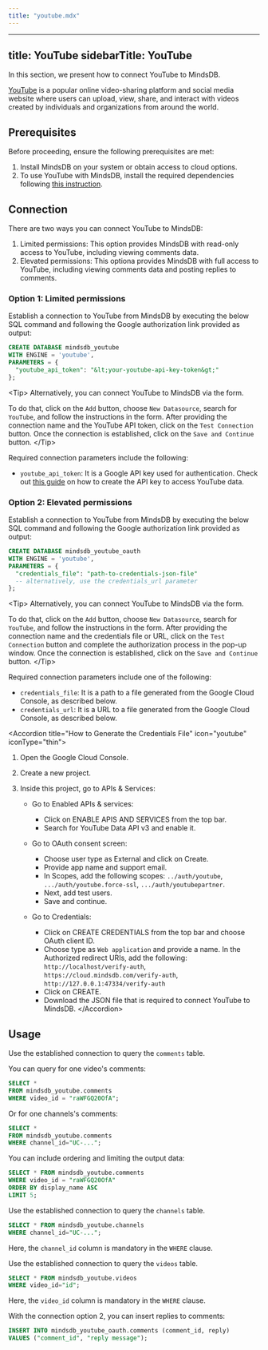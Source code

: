 ```yaml
---
title: "youtube.mdx"
---
```


---
title: YouTube
sidebarTitle: YouTube
---

In this section, we present how to connect YouTube to MindsDB.

[YouTube](https://www.youtube.com/) is a popular online video-sharing platform and social media website where users
can upload, view, share, and interact with videos created by individuals and organizations from around the world.

## Prerequisites

Before proceeding, ensure the following prerequisites are met:

 1. Install MindsDB on your system or obtain access to cloud options.
 2. To use YouTube with MindsDB, install the required dependencies following [this instruction](/setup/self-hosted/docker#install-dependencies).

## Connection

There are two ways you can connect YouTube to MindsDB:

1. Limited permissions: This option provides MindsDB with read-only access to YouTube, including viewing comments data.
2. Elevated permissions: This optiona provides MindsDB with full access to YouTube, including viewing comments data and posting replies to comments.

### Option 1: Limited permissions

Establish a connection to YouTube from MindsDB by executing the below SQL command and following the Google authorization link provided as output:

```sql
CREATE DATABASE mindsdb_youtube
WITH ENGINE = 'youtube',
PARAMETERS = {
  "youtube_api_token": "&lt;your-youtube-api-key-token&gt;"
};
```

&lt;Tip&gt;
Alternatively, you can connect YouTube to MindsDB via the form.

To do that, click on the `Add` button, choose `New Datasource`, search for `YouTube`, and follow the instructions in the form. After providing the connection name and the YouTube API token, click on the `Test Connection` button. Once the connection is established, click on the `Save and Continue` button.
&lt;/Tip&gt;

Required connection parameters include the following:

*    `youtube_api_token`: It is a Google API key used for authentication. Check out [this guide](https://blog.hubspot.com/website/how-to-get-youtube-api-key) on how to create the API key to access YouTube data.

### Option 2: Elevated permissions

Establish a connection to YouTube from MindsDB by executing the below SQL command and following the Google authorization link provided as output:

```sql
CREATE DATABASE mindsdb_youtube_oauth
WITH ENGINE = 'youtube',
PARAMETERS = {
  "credentials_file": "path-to-credentials-json-file"
  -- alternatively, use the credentials_url parameter
};
```

&lt;Tip&gt;
Alternatively, you can connect YouTube to MindsDB via the form.

To do that, click on the `Add` button, choose `New Datasource`, search for `YouTube`, and follow the instructions in the form. After providing the connection name and the credentials file or URL, click on the `Test Connection` button and complete the authorization process in the pop-up window. Once the connection is established, click on the `Save and Continue` button.
&lt;/Tip&gt;

Required connection parameters include one of the following:

*    `credentials_file`: It is a path to a file generated from the Google Cloud Console, as described below.
*    `credentials_url`: It is a URL to a file generated from the Google Cloud Console, as described below.

&lt;Accordion title="How to Generate the Credentials File" icon="youtube" iconType="thin"&gt;

  1. Open the Google Cloud Console.

  2. Create a new project.

  3. Inside this project, go to APIs & Services:

      - Go to Enabled APIs & services:
        - Click on ENABLE APIS AND SERVICES from the top bar.
        - Search for YouTube Data API v3 and enable it.

      - Go to OAuth consent screen:
        - Choose user type as External and click on Create.
        - Provide app name and support email.
        - In Scopes, add the following scopes: `../auth/youtube`, `.../auth/youtube.force-ssl`, `.../auth/youtubepartner`.
        - Next, add test users.
        - Save and continue.

      - Go to Credentials:
        - Click on CREATE CREDENTIALS from the top bar and choose OAuth client ID.
        - Choose type as `Web application` and provide a name. In the Authorized redirect URIs, add the following: `http://localhost/verify-auth`, `https://cloud.mindsdb.com/verify-auth`, `http://127.0.0.1:47334/verify-auth`
        - Click on CREATE.
        - Download the JSON file that is required to connect YouTube to MindsDB.
&lt;/Accordion&gt;

## Usage

Use the established connection to query the `comments` table.

You can query for one video's comments:

```sql
SELECT * 
FROM mindsdb_youtube.comments
WHERE video_id = "raWFGQ20OfA";
```

Or for one channels's comments:

```sql
SELECT * 
FROM mindsdb_youtube.comments
WHERE channel_id="UC-...";
```

You can include ordering and limiting the output data:

```sql
SELECT * FROM mindsdb_youtube.comments
WHERE video_id = "raWFGQ20OfA"
ORDER BY display_name ASC
LIMIT 5;
```

Use the established connection to query the `channels` table.

```sql
SELECT * FROM mindsdb_youtube.channels
WHERE channel_id="UC-...";
```

Here, the `channel_id` column is mandatory in the `WHERE` clause.

Use the established connection to query the `videos` table.

```sql
SELECT * FROM mindsdb_youtube.videos
WHERE video_id="id";
```

Here, the `video_id` column is mandatory in the `WHERE` clause.

With the connection option 2, you can insert replies to comments:

```sql
INSERT INTO mindsdb_youtube_oauth.comments (comment_id, reply)
VALUES ("comment_id", "reply message");
```
